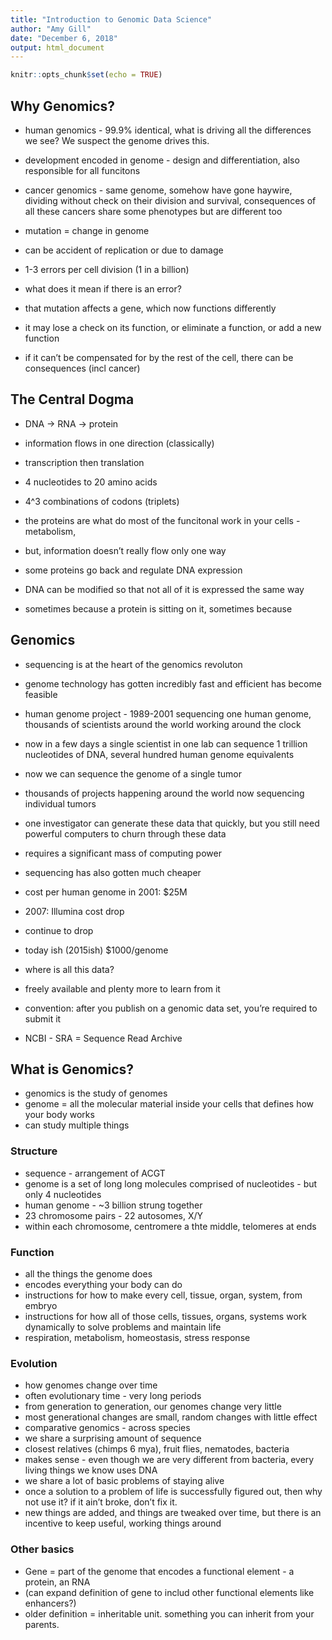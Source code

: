 ```yaml
---
title: "Introduction to Genomic Data Science"
author: "Amy Gill"
date: "December 6, 2018"
output: html_document
---
```


```r
knitr::opts_chunk$set(echo = TRUE)
```
## Why Genomics?

* human genomics - 99.9% identical, what is driving all the differences we see? We suspect the genome drives this.
* development encoded in genome - design and differentiation, also responsible for all funcitons
* cancer genomics - same genome, somehow have gone haywire, dividing without check on their division and survival, consequences of all these cancers share some phenotypes but are different too

* mutation = change in genome
* can be accident of replication or due to damage
* 1-3 errors per cell division (1 in a billion)
* what does it mean if there is an error?
* that mutation affects a gene, which now functions differently
* it may lose a check on its function, or eliminate a function, or add a new function
* if it can't be compensated for by the rest of the cell, there can be consequences (incl cancer)

## The Central Dogma

* DNA -> RNA -> protein
* information flows in one direction (classically)
* transcription then translation
* 4 nucleotides to 20 amino acids
* 4^3 combinations of codons (triplets)
* the proteins are what do most of the funcitonal work in your cells - metabolism, 

* but, information doesn't really flow only one way
* some proteins go back and regulate DNA expression
* DNA can be modified so that not all of it is expressed the same way
* sometimes because a protein is sitting on it, sometimes because 

## Genomics

* sequencing is at the heart of the genomics revoluton
* genome technology has gotten incredibly fast and efficient has become feasible
* human genome project - 1989-2001 sequencing one human genome, thousands of scientists around the world working around the clock
* now in a few days a single scientist in one lab can sequence 1 trillion nucleotides of DNA, several hundred human genome equivalents

* now we can sequence the genome of a single tumor
* thousands of projects happening around the world now sequencing individual tumors

* one investigator can generate these data that quickly, but you still need powerful computers to churn through these data
* requires a significant mass of computing power

* sequencing has also gotten much cheaper
* cost per human genome in 2001: $25M
* 2007: Illumina cost drop
* continue to drop
* today ish (2015ish) $1000/genome

* where is all this data?
* freely available and plenty more to learn from it
* convention: after you publish on a genomic data set, you're required to submit it
* NCBI - SRA = Sequence Read Archive

## What is Genomics?

* genomics is the study of genomes
* genome = all the molecular material inside your cells that defines how your body works
* can study multiple things

### Structure

* sequence - arrangement of ACGT
* genome is a set of long long molecules comprised of nucleotides - but only 4 nucleotides
* human genome - ~3 billion strung together
* 23 chromosome pairs - 22 autosomes, X/Y
* within each chromosome, centromere a thte middle, telomeres at ends

### Function

* all the things the genome does
* encodes everything your body can do
* instructions for how to make every cell, tissue, organ, system, from embryo
* instructions for how all of those cells, tissues, organs, systems work dynamically to solve problems and maintain life
* respiration, metabolism, homeostasis, stress response

### Evolution

* how genomes change over time
* often evolutionary time - very long periods
* from generation to generation, our genomes change very little 
* most generational changes are small, random changes with little effect
* comparative genomics - across species
* we share a surprising amount of sequence
* closest relatives (chimps 6 mya), fruit flies, nematodes, bacteria
* makes sense - even though we are very different from bacteria, every living things we know uses DNA
* we share a lot of basic problems of staying alive
* once a solution to a problem of life is successfully figured out, then why not use it? if it ain't broke, don't fix it.
* new things are added, and things are tweaked over time, but there is an incentive to keep useful, working things around

### Other basics

* Gene = part of the genome that encodes a functional element - a protein, an RNA
* (can expand definition of gene to includ other functional elements like enhancers?)
* older definition = inheritable unit. something you can inherit from your parents.